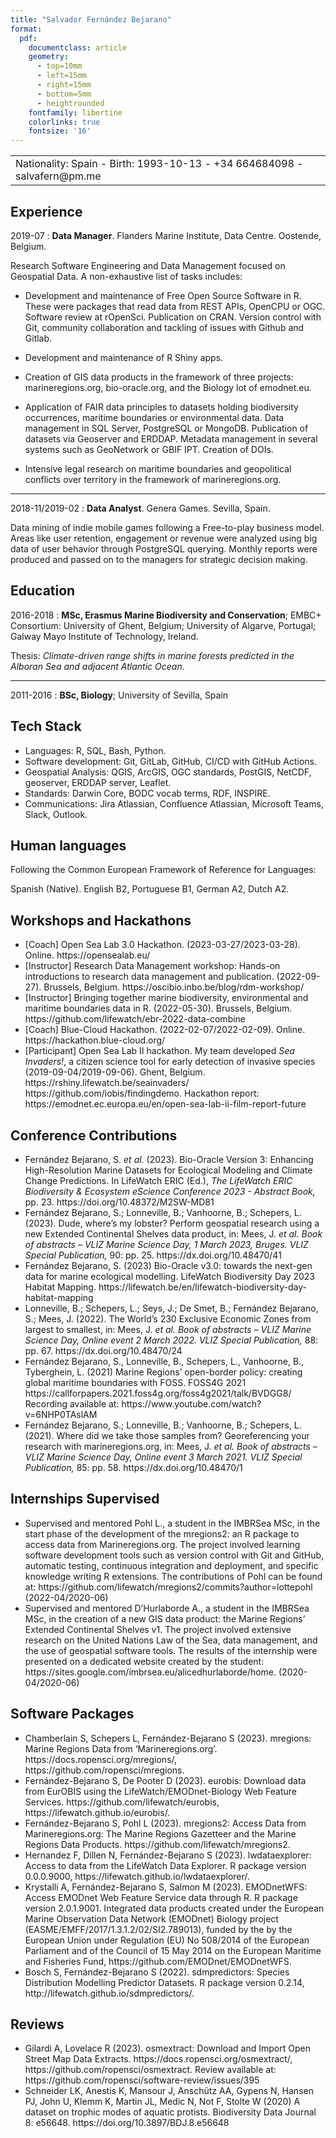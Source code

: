 ```yaml
---
title: "Salvador Fernández Bejarano"
format: 
  pdf: 
    documentclass: article
    geometry:
      - top=10mm
      - left=15mm
      - right=15mm
      - bottom=5mm
      - heightrounded
    fontfamily: libertine
    colorlinks: true
    fontsize: '16'
---
```



|                                                                                    |
|------------------------------------------------------------------------------------|
| Nationality: Spain - Birth: 1993-10-13 - +34 664684098 - salvafern@pm.me |

## Experience

2019-07 : **Data Manager**. Flanders Marine Institute, Data Centre. Oostende, Belgium.

Research Software Engineering and Data Management focused on Geospatial Data. A non-exhaustive list of tasks includes:

-   Development and maintenance of Free Open Source Software in R. These were packages that read data from REST APIs, OpenCPU or OGC. Software review at rOpenSci. Publication on CRAN. Version control with Git, community collaboration and tackling of issues with Github and Gitlab.

-   Development and maintenance of R Shiny apps.

-   Creation of GIS data products in the framework of three projects: marineregions.org, bio-oracle.org, and the Biology lot of emodnet.eu.

-   Application of FAIR data principles to datasets holding biodiversity occurrences, maritime boundaries or environmental data. Data management in SQL Server, PostgreSQL or MongoDB. Publication of datasets via Geoserver and ERDDAP. Metadata management in several systems such as GeoNetwork or GBIF IPT. Creation of DOIs.

-   Intensive legal research on maritime boundaries and geopolitical conflicts over territory in the framework of marineregions.org.

------------------------------------------------------------------------

2018-11/2019-02 : **Data Analyst**. Genera Games. Sevilla, Spain.

Data mining of indie mobile games following a Free-to-play business model. Areas like user retention, engagement or revenue were analyzed using big data of user behavior through PostgreSQL querying. Monthly reports were produced and passed on to the managers for strategic decision making.

## Education

2016-2018 : **MSc, Erasmus Marine Biodiversity and Conservation**; EMBC+ Consortium: University of Ghent, Belgium; University of Algarve, Portugal; Galway Mayo Institute of Technology, Ireland.

Thesis: *Climate-driven range shifts in marine forests predicted in the Alboran Sea and adjacent Atlantic Ocean*.

------------------------------------------------------------------------

2011-2016 : **BSc, Biology**; University of Sevilla, Spain

## Tech Stack

-   Languages: R, SQL, Bash, Python.
-   Software development: Git, GitLab, GitHub, CI/CD with GitHub Actions.
-   Geospatial Analysis: QGIS, ArcGIS, OGC standards, PostGIS, NetCDF, geoserver, ERDDAP server, Leaflet.
-   Standards: Darwin Core, BODC vocab terms, RDF, INSPIRE.
-   Communications: Jira Atlassian, Confluence Atlassian, Microsoft Teams, Slack, Outlook.

## Human languages

Following the Common European Framework of Reference for Languages:

Spanish (Native). English B2, Portuguese B1, German A2, Dutch A2.

## Workshops and Hackathons

-   \[Coach\] Open Sea Lab 3.0 Hackathon. (2023-03-27/2023-03-28). Online. https://opensealab.eu/
-   \[Instructor\] Research Data Management workshop: Hands-on introductions to research data management and publication. (2022-09-27). Brussels, Belgium. https://oscibio.inbo.be/blog/rdm-workshop/
-   \[Instructor\] Bringing together marine biodiversity, environmental and maritime boundaries data in R. (2022-05-30). Brussels, Belgium. https://github.com/lifewatch/ebr-2022-data-combine
-   \[Coach\] Blue-Cloud Hackathon. (2022-02-07/2022-02-09). Online. https://hackathon.blue-cloud.org/
-   \[Participant\] Open Sea Lab II hackathon. My team developed *Sea Invaders!*, a citizen science tool for early detection of invasive species (2019-09-04/2019-09-06). Ghent, Belgium. https://rshiny.lifewatch.be/seainvaders/ https://github.com/iobis/findingdemo. Hackathon report: https://emodnet.ec.europa.eu/en/open-sea-lab-ii-film-report-future

## Conference Contributions

-   Fernández Bejarano, S. *et al.* (2023). Bio-Oracle Version 3: Enhancing High-Resolution Marine Datasets for Ecological Modeling and Climate Change Predictions. In LifeWatch ERIC (Ed.), *The LifeWatch ERIC Biodiversity & Ecosystem eScience Conference 2023 - Abstract Book,* pp. 23. https://doi.org/10.48372/M2SW-MD81
-   Fernández Bejarano, S.; Lonneville, B.; Vanhoorne, B.; Schepers, L. (2023). Dude, where's my lobster? Perform geospatial research using a new Extended Continental Shelves data product, in: Mees, J. *et al.* *Book of abstracts -- VLIZ Marine Science Day, 1 March 2023, Bruges. VLIZ Special Publication,* 90: pp. 25. https://dx.doi.org/10.48470/41
-   Fernández Bejarano, S. (2023) Bio-Oracle v3.0: towards the next-gen data for marine ecological modelling. LifeWatch Biodiversity Day 2023 Habitat Mapping. https://lifewatch.be/en/lifewatch-biodiversity-day-habitat-mapping
-   Lonneville, B.; Schepers, L.; Seys, J.; De Smet, B.; Fernández Bejarano, S.; Mees, J. (2022). The World's 230 Exclusive Economic Zones from largest to smallest, in: Mees, J. *et al.* *Book of abstracts -- VLIZ Marine Science Day, Online event 2 March 2022. VLIZ Special Publication,* 88: pp. 67. https://dx.doi.org/10.48470/24
-   Fernández Bejarano, S., Lonneville, B., Schepers, L., Vanhoorne, B., Tyberghein, L. (2021) Marine Regions' open-border policy: creating global maritime boundaries with FOSS. FOSS4G 2021 https://callforpapers.2021.foss4g.org/foss4g2021/talk/BVDGG8/ Recording available at: https://www.youtube.com/watch?v=6NHP0TAslAM
-   Fernández Bejarano, S.; Lonneville, B.; Vanhoorne, B.; Schepers, L. (2021). Where did we take those samples from? Georeferencing your research with marineregions.org, in: Mees, J. *et al.* *Book of abstracts -- VLIZ Marine Science Day, Online event 3 March 2021. VLIZ Special Publication,* 85: pp. 58. https://dx.doi.org/10.48470/1

## Internships Supervised

-   Supervised and mentored Pohl L., a student in the IMBRSea MSc, in the start phase of the development of the mregions2: an R package to access data from Marineregions.org. The project involved learning software development tools such as version control with Git and GitHub, automatic testing, continuous integration and deployment, and specific knowledge writing R extensions. The contributions of Pohl can be found at: https://github.com/lifewatch/mregions2/commits?author=lottepohl (2022-04/2020-06)
-   Supervised and mentored D'Hurlaborde A., a student in the IMBRSea MSc, in the creation of a new GIS data product: the Marine Regions' Extended Continental Shelves v1. The project involved extensive research on the United Nations Law of the Sea, data management, and the use of geospatial software tools. The results of the internship were presented on a dedicated website created by the student: https://sites.google.com/imbrsea.eu/alicedhurlaborde/home. (2020-04/2020-06)

## Software Packages

-   Chamberlain S, Schepers L, Fernández-Bejarano S (2023). mregions: Marine Regions Data from 'Marineregions.org'. https://docs.ropensci.org/mregions/, https://github.com/ropensci/mregions.
-   Fernández-Bejarano S, De Pooter D (2023). eurobis: Download data from EurOBIS using the LifeWatch/EMODnet-Biology Web Feature Services. https://github.com/lifewatch/eurobis, https://lifewatch.github.io/eurobis/.
-   Fernández-Bejarano S, Pohl L (2023). mregions2: Access Data from Marineregions.org: The Marine Regions Gazetteer and the Marine Regions Data Products. https://github.com/lifewatch/mregions2.
-   Hernandez F, Dillen N, Fernández-Bejarano S (2023). lwdataexplorer: Access to data from the LifeWatch Data Explorer. R package version 0.0.0.9000, https://lifewatch.github.io/lwdataexplorer/.
-   Krystalli A, Fernández-Bejarano S, Salmon M (2023). EMODnetWFS: Access EMODnet Web Feature Service data through R. R package version 2.0.1.9001. Integrated data products created under the European Marine Observation Data Network (EMODnet) Biology project (EASME/EMFF/2017/1.3.1.2/02/SI2.789013), funded by the by the European Union under Regulation (EU) No 508/2014 of the European Parliament and of the Council of 15 May 2014 on the European Maritime and Fisheries Fund, https://github.com/EMODnet/EMODnetWFS.
-   Bosch S, Fernández-Bejarano S (2022). sdmpredictors: Species Distribution Modelling Predictor Datasets. R package version 0.2.14, http://lifewatch.github.io/sdmpredictors/.

## Reviews

-   Gilardi A, Lovelace R (2023). osmextract: Download and Import Open Street Map Data Extracts. https://docs.ropensci.org/osmextract/, https://github.com/ropensci/osmextract. Review available at: https://github.com/ropensci/software-review/issues/395
-   Schneider LK, Anestis K, Mansour J, Anschütz AA, Gypens N, Hansen PJ, John U, Klemm K, Martin JL, Medic N, Not F, Stolte W (2020) A dataset on trophic modes of aquatic protists. Biodiversity Data Journal 8: e56648. https://doi.org/10.3897/BDJ.8.e56648
